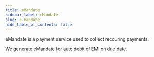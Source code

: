 ```yaml
---
title: eMandate
sidebar_label: eMandate
slug: e-mandate
hide_table_of_contents: false
---
```



eMandate is a payment service used to collect reccuring payments.

We generate eMandate for auto debit of EMI on due date.
